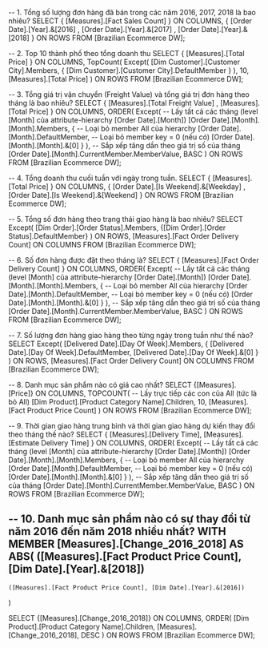 ﻿-- 1. Tổng số lượng đơn hàng đã bán trong các năm 2016, 2017, 2018 là bao nhiêu?
SELECT
  { [Measures].[Fact Sales Count]
  } ON COLUMNS,
  { [Order Date].[Year].&[2016]
  , [Order Date].[Year].&[2017]
  , [Order Date].[Year].&[2018]
  } ON ROWS
FROM [Brazilian Ecommerce DW];

-- 2. Top 10 thành phố theo tổng doanh thu
SELECT
  { [Measures].[Total Price] } ON COLUMNS,
  TopCount(
    Except(
      [Dim Customer].[Customer City].Members,
      { [Dim Customer].[Customer City].DefaultMember }
    ),
    10,
    [Measures].[Total Price]
  ) ON ROWS
FROM [Brazilian Ecommerce DW];

-- 3. Tổng giá trị vận chuyển (Freight Value) và tổng giá trị đơn hàng theo tháng là bao nhiêu?
SELECT
  { [Measures].[Total Freight Value]
  , [Measures].[Total Price]
  } ON COLUMNS,
  ORDER(
    Except(
      -- Lấy tất cả các tháng (level [Month] của attribute-hierarchy [Order Date].[Month])
      [Order Date].[Month].[Month].Members,
      {
        -- Loại bỏ member All của hierarchy
        [Order Date].[Month].DefaultMember,
        -- Loại bỏ member key = 0 (nếu có)
        [Order Date].[Month].[Month].&[0]
      }
    ),
    -- Sắp xếp tăng dần theo giá trị số của tháng
    [Order Date].[Month].CurrentMember.MemberValue,
    BASC
  ) ON ROWS
FROM [Brazilian Ecommerce DW];

-- 4. Tổng doanh thu cuối tuần với ngày trong tuần.
SELECT
  { [Measures].[Total Price] } ON COLUMNS,
  { [Order Date].[Is Weekend].&[Weekday]
  , [Order Date].[Is Weekend].&[Weekend]
  } ON ROWS
FROM [Brazilian Ecommerce DW];

-- 5. Tổng số đơn hàng theo trạng thái giao hàng là bao nhiêu?
SELECT
  Except(
    [Dim Order].[Order Status].Members,
    {[Dim Order].[Order Status].DefaultMember}
  ) ON ROWS,
  [Measures].[Fact Order Delivery Count] ON COLUMNS
FROM [Brazilian Ecommerce DW];

-- 6. Số đơn hàng được đặt theo tháng là?
SELECT
  { [Measures].[Fact Order Delivery Count]
  } ON COLUMNS,
  ORDER(
    Except(
      -- Lấy tất cả các tháng (level [Month] của attribute-hierarchy [Order Date].[Month])
      [Order Date].[Month].[Month].Members,
      {
        -- Loại bỏ member All của hierarchy
        [Order Date].[Month].DefaultMember,
        -- Loại bỏ member key = 0 (nếu có)
        [Order Date].[Month].[Month].&[0]
      }
    ),
    -- Sắp xếp tăng dần theo giá trị số của tháng
    [Order Date].[Month].CurrentMember.MemberValue,
    BASC
  ) ON ROWS
FROM [Brazilian Ecommerce DW];

-- 7. Số lượng đơn hàng giao hàng theo từng ngày trong tuần như thế nào?
SELECT
  Except(
    [Delivered Date].[Day Of Week].Members,
    {
      [Delivered Date].[Day Of Week].DefaultMember,
      [Delivered Date].[Day Of Week].&[0]
    }
  ) ON ROWS,
  [Measures].[Fact Order Delivery Count] ON COLUMNS
FROM [Brazilian Ecommerce DW];

-- 8. Danh mục sản phẩm nào có giá cao nhất?
SELECT 
  {[Measures].[Price]} ON COLUMNS,
  TOPCOUNT(
    -- Lấy trực tiếp các con của All (tức là bỏ All)
    [Dim Product].[Product Category Name].Children,
    10,
    [Measures].[Fact Product Price Count]
  ) ON ROWS
FROM [Brazilian Ecommerce DW];

-- 9. Thời gian giao hàng trung bình và thời gian giao hàng dự kiến thay đổi theo tháng thế nào?
SELECT
  { [Measures].[Delivery Time],
    [Measures].[Estimate Delivery Time]
  } ON COLUMNS,
  ORDER(
    Except(
      -- Lấy tất cả các tháng (level [Month] của attribute-hierarchy [Order Date].[Month])
      [Order Date].[Month].[Month].Members,
      {
        -- Loại bỏ member All của hierarchy
        [Order Date].[Month].DefaultMember,
        -- Loại bỏ member key = 0 (nếu có)
        [Order Date].[Month].[Month].&[0]
      }
    ),
    -- Sắp xếp tăng dần theo giá trị số của tháng
    [Order Date].[Month].CurrentMember.MemberValue,
    BASC
  ) ON ROWS
FROM [Brazilian Ecommerce DW];

-- 10. Danh mục sản phẩm nào có sự thay đổi từ năm 2016 đến năm 2018 nhiều nhất?
WITH MEMBER [Measures].[Change_2016_2018] AS
  ABS(
    ([Measures].[Fact Product Price Count], [Dim Date].[Year].&[2018]) 
  - 
    ([Measures].[Fact Product Price Count], [Dim Date].[Year].&[2016])
  )

SELECT 
  {[Measures].[Change_2016_2018]} ON COLUMNS,
  ORDER(
    [Dim Product].[Product Category Name].Children,
    [Measures].[Change_2016_2018],
    DESC
  ) ON ROWS
FROM [Brazilian Ecommerce DW];



